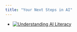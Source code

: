 ```yaml
---
title: "Your Next Steps in AI"
---
```


*   [![Understanding AI Literacy](https://img.youtube.com/vi/jrK3PsD3APk/0.jpg)](https://www.youtube.com/watch?v=jrK3PsD3APk)

